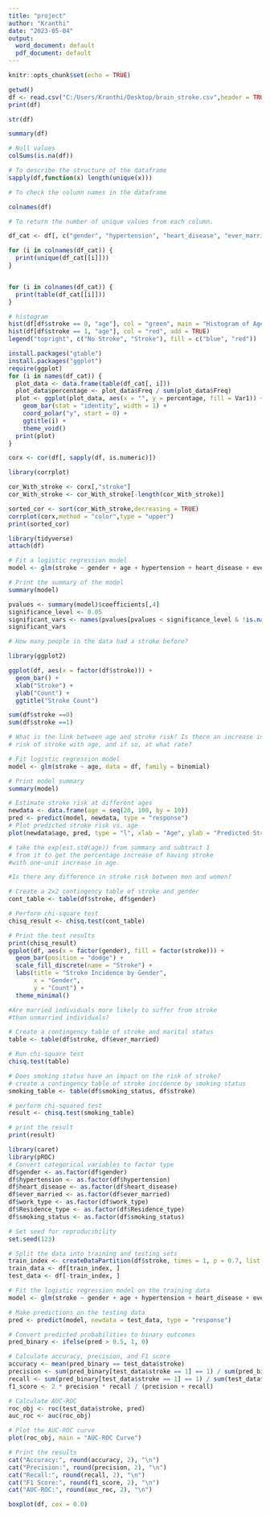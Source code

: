 ```yaml
---
title: "project"
author: "Kranthi"
date: "2023-05-04"
output:
  word_document: default
  pdf_document: default
---
```


```r
knitr::opts_chunk$set(echo = TRUE)

```
```r
getwd()
df <- read.csv("C:/Users/Kranthi/Desktop/brain_stroke.csv",header = TRUE)
print(df)

```
```r
str(df)
```
```r
summary(df)
```

```r
# Null values 
colSums(is.na(df)) 
```
```r
# To describe the structure of the dataframe
sapply(df,function(x) length(unique(x)))
```
```r
# To check the column names in the dataframe

colnames(df)
```
```r
# To return the number of unique values from each column.

df_cat <- df[, c("gender", "hypertension", "heart_disease", "ever_married", "work_type", "Residence_type", "smoking_status", "stroke")]

for (i in colnames(df_cat)) {
  print(unique(df_cat[[i]]))
}


for (i in colnames(df_cat)) {
  print(table(df_cat[[i]]))
}

# histogram
hist(df[df$stroke == 0, "age"], col = "green", main = "Histogram of Age by Stroke Status", xlab = "Age", ylab = "Frequency")
hist(df[df$stroke == 1, "age"], col = "red", add = TRUE)
legend("topright", c("No Stroke", "Stroke"), fill = c("blue", "red"))

```


```r
install.packages("gtable")
install.packages("ggplot")
require(ggplot)
for (i in names(df_cat)) {
  plot_data <- data.frame(table(df_cat[, i]))
  plot_data$percentage <- plot_data$Freq / sum(plot_data$Freq)
  plot <- ggplot(plot_data, aes(x = "", y = percentage, fill = Var1)) +
    geom_bar(stat = "identity", width = 1) +
    coord_polar("y", start = 0) +
    ggtitle(i) +
    theme_void()
  print(plot)
}

```
```r
corx <- cor(df[, sapply(df, is.numeric)])

library(corrplot)

cor_With_stroke <- corx[,"stroke"]
cor_With_stroke <- cor_With_stroke[-length(cor_With_stroke)]

sorted_cor <- sort(cor_With_stroke,decreasing = TRUE)
corrplot(corx,method = "color",type = "upper")
print(sorted_cor)

library(tidyverse)
attach(df)
```


```r
# Fit a logistic regression model
model <- glm(stroke ~ gender + age + hypertension + heart_disease + ever_married + work_type + Residence_type + avg_glucose_level + bmi + smoking_status, data = df, family = "binomial")

```

```r
# Print the summary of the model
summary(model)

pvalues <- summary(model)$coefficients[,4]
significance_level <- 0.05
significant_vars <- names(pvalues[pvalues < significance_level & !is.na(pvalues)])
significant_vars

```
```r
# How many people in the data had a stroke before? 

library(ggplot2)

ggplot(df, aes(x = factor(df$stroke))) + 
  geom_bar() + 
  xlab("Stroke") +
  ylab("Count") +
  ggtitle("Stroke Count")

sum(df$stroke ==0)
sum(df$stroke ==1)

```
```r
# What is the link between age and stroke risk? Is there an increase in the
# risk of stroke with age, and if so, at what rate?

# Fit logistic regression model
model <- glm(stroke ~ age, data = df, family = binomial)

# Print model summary
summary(model)

```
```r
# Estimate stroke risk at different ages
newdata <- data.frame(age = seq(20, 100, by = 10))
pred <- predict(model, newdata, type = "response")
# Plot predicted stroke risk vs. age
plot(newdata$age, pred, type = "l", xlab = "Age", ylab = "Predicted Stroke Risk")

```
```r
# take the exp(est.std(age)) from summary and subtract 1 
# from it to get the percentage increase of having stroke 
#with one-unit increase in age. 

#Is there any difference in stroke risk between men and women? 

# Create a 2x2 contingency table of stroke and gender
cont_table <- table(df$stroke, df$gender)

# Perform chi-square test
chisq_result <- chisq.test(cont_table)

# Print the test results
print(chisq_result)
ggplot(df, aes(x = factor(gender), fill = factor(stroke))) +
  geom_bar(position = "dodge") +
  scale_fill_discrete(name = "Stroke") +
  labs(title = "Stroke Incidence by Gender",
       x = "Gender",
       y = "Count") +
  theme_minimal()


```
```r
#Are married individuals more likely to suffer from stroke 
#than unmarried individuals?

# Create a contingency table of stroke and marital status
table <- table(df$stroke, df$ever_married)

# Run chi-square test
chisq.test(table)

```
```r
# Does smoking status have an impact on the risk of stroke?
# create a contingency table of stroke incidence by smoking status
smoking_table <- table(df$smoking_status, df$stroke)

# perform chi-squared test
result <- chisq.test(smoking_table)

# print the result
print(result)

```
```r
library(caret)
library(pROC)
# Convert categorical variables to factor type
df$gender <- as.factor(df$gender)
df$hypertension <- as.factor(df$hypertension)
df$heart_disease <- as.factor(df$heart_disease)
df$ever_married <- as.factor(df$ever_married)
df$work_type <- as.factor(df$work_type)
df$Residence_type <- as.factor(df$Residence_type)
df$smoking_status <- as.factor(df$smoking_status)

# Set seed for reproducibility
set.seed(123)

# Split the data into training and testing sets
train_index <- createDataPartition(df$stroke, times = 1, p = 0.7, list = FALSE)
train_data <- df[train_index, ]
test_data <- df[-train_index, ]

# Fit the logistic regression model on the training data
model <- glm(stroke ~ gender + age + hypertension + heart_disease + ever_married + work_type + Residence_type + avg_glucose_level + bmi + smoking_status, data = train_data, family = "binomial")

# Make predictions on the testing data
pred <- predict(model, newdata = test_data, type = "response")

# Convert predicted probabilities to binary outcomes
pred_binary <- ifelse(pred > 0.5, 1, 0)

# Calculate accuracy, precision, and F1 score
accuracy <- mean(pred_binary == test_data$stroke)
precision <- sum(pred_binary[test_data$stroke == 1] == 1) / sum(pred_binary == 1)
recall <- sum(pred_binary[test_data$stroke == 1] == 1) / sum(test_data$stroke == 1)
f1_score <- 2 * precision * recall / (precision + recall)

# Calculate AUC-ROC
roc_obj <- roc(test_data$stroke, pred)
auc_roc <- auc(roc_obj)

# Plot the AUC-ROC curve
plot(roc_obj, main = "AUC-ROC Curve")

# Print the results
cat("Accuracy:", round(accuracy, 2), "\n")
cat("Precision:", round(precision, 2), "\n")
cat("Recall:", round(recall, 2), "\n")
cat("F1 Score:", round(f1_score, 2), "\n")
cat("AUC-ROC:", round(auc_roc, 2), "\n")

```

```r
boxplot(df, cex = 0.0)

```
